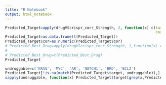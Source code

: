 ```yaml
---
title: "R Notebook"
output: html_notebook
---
```

 
<!-- Finding drugs that may target Undruggable oncogenes -->
<!-- Find best target of each drug -->
```r
Predicted_Target=apply(drugVScrispr_corr_Strength, 2, function(x) c(target=all_genenames[which.max(x)],
                                                                    cor=as.numeric(x[which.max(x)]) ) )
Predicted_Target=as.data.frame(t(Predicted_Target))
Predicted_Target$cor=as.numeric(Predicted_Target$cor)
# Predicted_Best_Drug=apply(drugVScrispr_corr_Strength, 1,function(x) c(drug=all_drugNames[which.max(x)],
#                                                                       cor=as.numeric(x[which.max(x)]) ) )
# Predicted_Best_Drug=t(Predicted_Best_Drug)
Predicted_Target
```
<!-- Undruggable oncogenes -->
```r
undruggable=c('KRAS', 'MYC', 'AR', 'NOTCH1', 'BRD', 'BCL2')
Predicted_Target[!is.na(match(Predicted_Target$target, undruggable)),]
sapply(undruggable, function(x) Predicted_Target$target[grep(x,Predicted_Target$target)])
```
